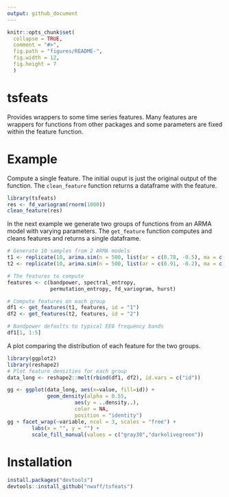 ```yaml
---
output: github_document
---
```


<!-- README.md is generated from README.Rmd. Please edit that file -->

```r
knitr::opts_chunk$set(
  collapse = TRUE,
  comment = "#>",
  fig.path = "figures/README-", 
  fig.width = 12, 
  fig.height = 7
  )

```

# tsfeats
Provides wrappers to some time series features. Many features are wrappers for functions from other packages and some parameters are fixed within the feature function.

# Example 
Compute a single feature. The initial ouput is just the original output of the function. The `clean_feature` function returns a dataframe with the feature.

```r
library(tsfeats) 
res <- fd_variogram(rnorm(1000))
clean_feature(res)
```
In the next example we generate two groups of functions from an ARMA model with varying parameters. The `get_feature` function computes and cleans features and returns a single dataframe.

```r
# Generate 10 samples from 2 ARMA models
t1 <- replicate(10, arima.sim(n = 500, list(ar = c(0.78, -0.5), ma = c(-5, 0,5))))
t2 <- replicate(10, arima.sim(n = 500, list(ar = c(0.91, -0.2), ma = c(-5, 0,5))))

# The features to compute
features <- c(bandpower, spectral_entropy, 
              permutation_entropy, fd_variogram, hurst)

# Compute features on each group
df1 <- get_features(t1, features, id = "1")
df2 <- get_features(t2, features, id = "2")

# Bandpower defaults to typical EEG frequency bands  
df1[1, 1:5]
```
A plot comparing the distribution of each feature for the two groups.

```r
library(ggplot2)
library(reshape2)
# Plot feature densities for each group
data_long <- reshape2::melt(rbind(df1, df2), id.vars = c("id"))

gg <- ggplot(data_long, aes(x=value, fill=id)) +
             geom_density(alpha = 0.55, 
                      aes(y = ..density..), 
                      color = NA, 
                      position = "identity")
gg + facet_wrap(~variable, ncol = 3, scales = "free") + 
        labs(x = "", y = "") + 
        scale_fill_manual(values = c("gray30","darkolivegreen"))
```

# Installation 

```r
install.packages("devtools") 
devtools::install_github("nwaff/tsfeats")
```
